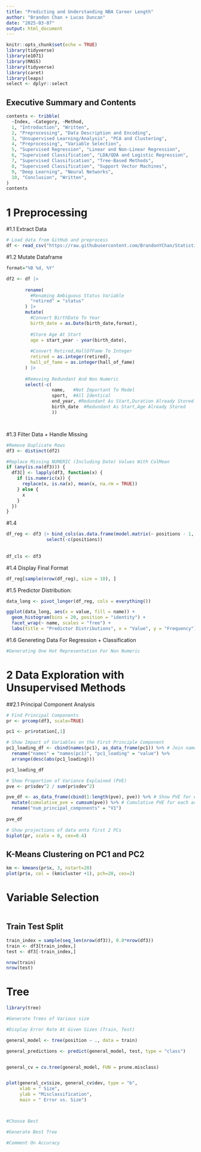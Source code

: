 ```yaml
---
title: "Predicting and Understanding NBA Career Length"
author: "Brandon Chan + Lucas Duncan"
date: "2025-03-07"
output: html_document
---
```


```r
knitr::opts_chunk$set(echo = TRUE)
library(tidyverse)
library(e1071)
library(MASS)
library(tidyverse)
library(caret)
library(leaps)
select <- dplyr::select
```

## Executive Summary and Contents

```r
contents <- tribble(
  ~Index, ~Category, ~Method,
  1, "Introduction", "Written",
  2, "Preprocessing", "Data Description and Encoding",
  3, "Unsupervised Learning/Analysis", "PCA and Clustering",
  4, "Preprocessing", "Variable Selection",
  5, "Supervised Regression", "Linear and Non-Linear Regression",
  6, "Supervised Classification", "LDA/QDA and Logistic Regression",
  7, "Supervised Classification", "Tree-Based Methods",
  8, "Supervised Classification", "Support Vector Machines",
  9, "Deep Learning", "Neural Networks",
  10, "Conclusion", "Written", 
)
contents

```


# 1 Preprocessing

#1.1 Extract Data
```r
# Load data from GitHub and preprocess 
df <- read_csv("https://raw.githubusercontent.com/BrandonYChan/Statistical-Learning/main/basketball_career_length.csv")


```

#1.2 Mutate Dataframe
```r

format="%B %d, %Y"

df2 <- df |>
  
       rename(
         #Renaming Ambiguous Status Variable
         "retired" = "status"     
       ) |>
       mutate(
         #Convert BirthDate To Year
         birth_date = as.Date(birth_date,format),  
         
         #Store Age At Start
         age = start_year - year(birth_date),  
         
         #Convert Retired,HallOfFame To Integer
         retired = as.integer(retired),                         
         hall_of_fame = as.integer(hall_of_fame)
       ) |>
  
       #Removing Redundant And Non Numeric
       select(-c(
                 name,   #Not Important To Model
                 sport,  #All Identical
                 end_year, #Redundant As Start,Duration Already Stored
                 birth_date  #Redundant As Start,Age Already Stored
                 ))




```
#1.3 Filter Data + Handle Missing
```r
#Remove Duplicate Rows
df3 <- distinct(df2)

#Replace Missing NUMERIC (Including Date) Values With ColMean
if (any(is.na(df3))) {
  df3[] <- lapply(df3, function(x) {
    if (is.numeric(x)) {
      replace(x, is.na(x), mean(x, na.rm = TRUE))
    } else {
      x
    }
  })
}
```

#1.4
```r
df_reg <- df3 |> bind_cols(as.data.frame(model.matrix(~ positions - 1, data = df3))) |>
               select(-c(positions))
  
  
df_cls <- df3


```

#1.4 Display Final Format
```r
df_reg[sample(nrow(df_reg), size = 10), ]
```

#1.5 Predictor Distribution:
```r

data_long <- pivot_longer(df_reg, cols = everything())

ggplot(data_long, aes(x = value, fill = name)) +
  geom_histogram(bins = 20, position = "identity") +
  facet_wrap(~ name, scales = "free") +
  labs(title = "Predictor Distributions", x = "Value", y = "Frequency")
```

#1.6 Genereting Data For Regression + Classification
```r

#Generating One Hot Representation For Non Numeric


```




# 2 Data Exploration with Unsupervised Methods 


##2.1 Principal Component Analysis

```r

# Find Principal Components
pr <- prcomp(df3, scale=TRUE)

pc1 <- pr$rotation[,1]

# Show Impact of Variables on the First Principle Component
pc1_loading_df <- cbind(names(pc1), as_data_frame(pc1)) %>% # Join names and loadings to form columns in the dataframe
  rename("names" = "names(pc1)", "pc1_loading" = "value") %>%  
  arrange(desc(abs(pc1_loading)))

pc1_loading_df
```


```r
# Show Proportion of Variance Explained (PVE)
pve <- pr$sdev^2 / sum(pr$sdev^2)   

pve_df <- as_data_frame(cbind(1:length(pve), pve)) %>% # Show PVE for each number of principal components
  mutate(cumulative_pve = cumsum(pve)) %>% # Cumulative PVE for each additional PC 
  rename("num_principal_components" = "V1")
  
pve_df
```


```r
# Show projections of data onto first 2 PCs
biplot(pr, scale = 0, cex=0.4)
```

## K-Means Clustering on PC1 and PC2

```r
km <- kmeans(pr$x, 3, nstart=20)
plot(pr$x, col = (km$cluster +1), pch=20, cex=2)
```

# Variable Selection 
```r

```

## Train Test Split
```r
train_index = sample(seq_len(nrow(df3)), 0.8*nrow(df3))
train <- df3[train_index,]
test <- df3[-train_index,]

nrow(train)
nrow(test)
```






# Tree
```r
library(tree)

#Generate Trees of Various size

#Display Error Rate At Given Sizes (Train, Test)

general_model <- tree(position ~ ., data = train)

general_predictions <- predict(general_model, test, type = "class")


general_cv = cv.tree(general_model, FUN = prune.misclass)


plot(general_cv$size, general_cv$dev, type = "b", 
     xlab = " Size", 
     ylab = "Misclassification",
     main = " Error vs. Size")



#Choose Best

#Generate Best Tree

#Comment On Accuracy



```






